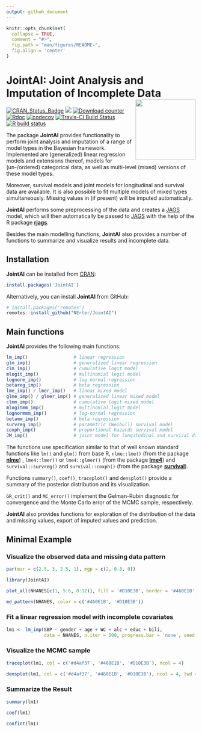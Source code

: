 ```yaml
---
output: github_document
---
```


<!-- README.md is generated from README.Rmd. Please edit that file -->

```r
knitr::opts_chunk$set(
  collapse = TRUE,
  comment = "#>",
  fig.path = "man/figures/README-",
  fig.align = 'center'
)
```


# JointAI: Joint Analysis and Imputation of Incomplete Data <img src="man/figures/logo.png" align="right" alt="" width="160" />


<!-- badges: start -->
[![CRAN_Status_Badge](https://www.r-pkg.org/badges/version-last-release/JointAI)](https://CRAN.R-project.org/package=JointAI)
[![](https://cranlogs.r-pkg.org/badges/grand-total/JointAI)](https://CRAN.R-project.org/package=JointAI)
[![Download counter](http://cranlogs.r-pkg.org/badges/JointAI)](https://cran.r-project.org/package=JointAI)
[![Rdoc](http://www.rdocumentation.org/badges/version/JointAI)](http://www.rdocumentation.org/packages/JointAI)
[![codecov](https://codecov.io/gh/NErler/JointAI/branch/master/graph/badge.svg)](https://codecov.io/gh/NErler/JointAI)
[![Travis-CI Build Status](https://travis-ci.org/NErler/JointAI.svg?branch=master)](https://travis-ci.org/NErler/JointAI)
[![R build status](https://github.com/NErler/JointAI/workflows/R-CMD-check/badge.svg)](https://github.com/NErler/JointAI/actions)
<!-- badges: end -->

The package **JointAI** provides functionality to perform joint analysis and
imputation of a range of model types in the Bayesian framework. Implemented are
(generalized) linear regression models and extensions thereof, models for
(un-/ordered) categorical data, as well as multi-level (mixed) versions of these
model types.

Moreover, survival models and joint models for longitudinal and survival data
are available. It is also possible to fit multiple models of mixed types
simultaneously. Missing values in (if present) will be imputed automatically.

**JointAI** performs some preprocessing of the data and creates a
[JAGS](http://mcmc-jags.sourceforge.net) model, which will then automatically be
passed to [JAGS](http://mcmc-jags.sourceforge.net) with the help of the R
package [**rjags**](https://CRAN.R-project.org/package=rjags).

Besides the main modelling functions, **JointAI** also provides a number of
functions to summarize and visualize results and incomplete data.

    
## Installation

**JointAI** can be installed from [CRAN](https://cran.r-project.org/):
```r
install.packages('JointAI')
```

Alternatively, you can install **JointAI** from GitHub:
```r
# install.packages("remotes")
remotes::install_github("NErler/JointAI")
```


## Main functions
**JointAI** provides the following main functions:

``` r
lm_imp()                 # linear regression
glm_imp()                # generalized linear regression
clm_imp()                # cumulative logit model
mlogit_imp()             # multinomial logit model
lognorm_imp()            # log-normal regression
betareg_imp()            # beta regression
lme_imp() / lmer_imp()   # linear mixed model
glme_imp() / glmer_imp() # generalized linear mixed model
clmm_imp()               # cumulative logit mixed model
mlogitmm_imp()           # multinomial logit model
lognormmm_imp()          # log-normal regression
betamm_imp()             # beta regression
survreg_imp()            # parametric (Weibull) survival model
coxph_imp()              # proportional hazards survival model
JM_imp()                 # joint model for longitudinal and survival data
```

The functions use specification similar to that of well known standard functions
like `lm()` and `glm()` from base R, `nlme::lme()` (from the package
[**nlme**](https://CRAN.R-project.org/package=nlme)) , `lme4::lmer()` or
`lme4::glmer()` (from the package
[**lme4**](https://CRAN.R-project.org/package=lme4)) and `survival::survreg()`
and `survival::coxph()` (from the package
[**survival**](https://CRAN.R-project.org/package=survival)).


Functions `summary()`, `coef()`, `traceplot()` and `densplot()` provide a
summary of the posterior distribution and its visualization.

`GR_crit()` and `MC_error()` implement the Gelman-Rubin diagnostic for
convergence and the Monte Carlo error of the MCMC sample, respectively.

**JointAI** also provides functions for exploration of the distribution of the
data and missing values, export of imputed values and prediction.


## Minimal Example
### Visualize the observed data and missing data pattern
```r
par(mar = c(2.5, 3, 2.5, 1), mgp = c(2, 0.8, 0))
```

```r
library(JointAI)

plot_all(NHANES[c(1, 5:6, 8:12)], fill = '#D10E3B', border = '#460E1B', ncol = 4, breaks = 30)
```


```r
md_pattern(NHANES, color = c('#460E1B', '#D10E3B'))
```

### Fit a linear regression model with incomplete covariates

```r
lm1 <- lm_imp(SBP ~ gender + age + WC + alc + educ + bili,
              data = NHANES, n.iter = 500, progress.bar = 'none', seed = 2020)
```

### Visualize the MCMC sample
```r
traceplot(lm1, col = c('#d4af37', '#460E1B', '#D10E3B'), ncol = 4)
```

```r
densplot(lm1, col = c('#d4af37', '#460E1B', '#D10E3B'), ncol = 4, lwd = 2)
```

### Summarize the Result
```r
summary(lm1)
```

```r
coef(lm1)

confint(lm1)
```

